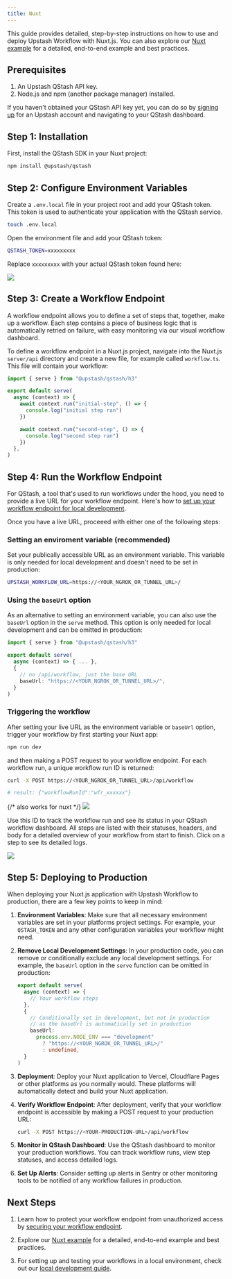 ```yaml
---
title: Nuxt
---
```


This guide provides detailed, step-by-step instructions on how to use and deploy Upstash Workflow with Nuxt.js. You can also explore our [Nuxt example](https://github.com/upstash/qstash-js/tree/main/examples/workflow/nuxt) for a detailed, end-to-end example and best practices.

## Prerequisites

1. An Upstash QStash API key.
2. Node.js and npm (another package manager) installed.

If you haven't obtained your QStash API key yet, you can do so by [signing up](https://console.upstash.com/login) for an Upstash account and navigating to your QStash dashboard.

## Step 1: Installation

First, install the QStash SDK in your Nuxt project:

```bash Terminal
npm install @upstash/qstash
```

## Step 2: Configure Environment Variables

Create a `.env.local` file in your project root and add your QStash token. This token is used to authenticate your application with the QStash service.

```bash Terminal
touch .env.local
```

Open the environment file and add your QStash token:

```bash .env.local
QSTASH_TOKEN=xxxxxxxxx
```

Replace `xxxxxxxxx` with your actual QStash token found here:

<Frame>
  <img src="/img/qstash-workflow/qstash_token.png" />
</Frame>

## Step 3: Create a Workflow Endpoint

A workflow endpoint allows you to define a set of steps that, together, make up a workflow. Each step contains a piece of business logic that is automatically retried on failure, with easy monitoring via our visual workflow dashboard.

To define a workflow endpoint in a Nuxt.js project, navigate into the Nuxt.js `server/api` directory and create a new file, for example called `workflow.ts`. This file will contain your workflow:

```typescript server/api/workflow.ts
import { serve } from "@upstash/qstash/h3"

export default serve(
  async (context) => {
    await context.run("initial-step", () => {
      console.log("initial step ran")
    })

    await context.run("second-step", () => {
      console.log("second step ran")
    })
  },
)
```

## Step 4: Run the Workflow Endpoint

For QStash, a tool that's used to run workflows under the hood, you need to provide a live URL for your workflow endpoint. Here's how to [set up your workflow endpoint for local development](qstash/workflow/howto/local-development).

Once you have a live URL, proceeed with either one of the following steps:

### Setting an enviroment variable (recommended)

Set your publically accessible URL as an environment variable. This variable is only needed for local development and doesn't need to be set in production:

```bash .env.local
UPSTASH_WORKFLOW_URL=https://<YOUR_NGROK_OR_TUNNEL_URL>/
```

### Using the `baseUrl` option

As an alternative to setting an environment variable, you can also use the `baseUrl` option in the `serve` method. This option is only needed for local development and can be omitted in production:

```typescript server/api/workflow.ts
import { serve } from "@upstash/qstash/h3"

export default serve(
  async (context) => { ... },
  {
    // no /api/workflow, just the base URL
    baseUrl: "https://<YOUR_NGROK_OR_TUNNEL_URL>/",
  }
)
```

### Triggering the workflow

After setting your live URL as the environment variable or `baseUrl` option, trigger your workflow by first starting your Nuxt app:

```bash Terminal
npm run dev
```

and then making a POST request to your workflow endpoint. For each workflow run, a unique workflow run ID is returned:

```bash Terminal
curl -X POST https://<YOUR_NGROK_OR_TUNNEL_URL>/api/workflow

# result: {"workflowRunId":"wfr_xxxxxx"}
```

<Frame>
  {/* also works for nuxt */}
  <img src="/img/qstash-workflow/nextjs_local_request.png" />
</Frame>

Use this ID to track the workflow run and see its status in your QStash workflow dashboard. All steps are listed with their statuses, headers, and body for a detailed overview of your workflow from start to finish. Click on a step to see its detailed logs.

<Frame>
  <img src="/img/qstash-workflow/dashboard.png" />
</Frame>

## Step 5: Deploying to Production

When deploying your Nuxt.js application with Upstash Workflow to production, there are a few key points to keep in mind:

1. **Environment Variables**: Make sure that all necessary environment variables are set in your platforms project settings. For example, your `QSTASH_TOKEN` and any other configuration variables your workflow might need.

2. **Remove Local Development Settings**: In your production code, you can remove or conditionally exclude any local development settings. For example, the `baseUrl` option in the `serve` function can be omitted in production:

   ```typescript server/api/workflow.ts
   export default serve(
     async (context) => {
       // Your workflow steps
     },
     {
       // Conditionally set in development, but not in production
       // as the baseUrl is automatically set in production
       baseUrl:
         process.env.NODE_ENV === "development"
           ? "https://<YOUR_NGROK_OR_TUNNEL_URL>/"
           : undefined,
     }
   )
   ```

3. **Deployment**: Deploy your Nuxt application to Vercel, Cloudflare Pages or other platforms as you normally would. These platforms will automatically detect and build your Nuxt application.

4. **Verify Workflow Endpoint**: After deployment, verify that your workflow endpoint is accessible by making a POST request to your production URL:

   ```bash Terminal
   curl -X POST https://<YOUR-PRODUCTION-URL>/api/workflow
   ```

5. **Monitor in QStash Dashboard**: Use the QStash dashboard to monitor your production workflows. You can track workflow runs, view step statuses, and access detailed logs.

6. **Set Up Alerts**: Consider setting up alerts in Sentry or other monitoring tools to be notified of any workflow failures in production.

## Next Steps

1. Learn how to protect your workflow endpoint from unauthorized access by [securing your workflow endpoint](/qstash/workflow/howto/security).

2. Explore our [Nuxt example](https://github.com/upstash/qstash-js/tree/main/examples/workflow/nuxt) for a detailed, end-to-end example and best practices.

3. For setting up and testing your workflows in a local environment, check out our [local development guide](/qstash/workflow/howto/local-development).